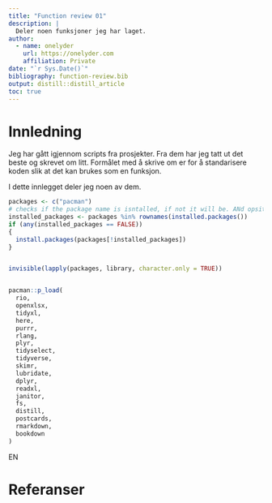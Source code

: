 ```yaml
---
title: "Function review 01"
description: |
  Deler noen funksjoner jeg har laget. 
author:
  - name: onelyder 
    url: https://onelyder.com
    affiliation: Private
date: "`r Sys.Date()`"
bibliography: function-review.bib
output: distill::distill_article
toc: true
---
```


# Innledning

Jeg har gått igjennom scripts fra prosjekter. Fra dem har jeg tatt ut det beste og skrevet om litt. Formålet med å skrive om er for å standarisere koden slik at det kan brukes som en funksjon. 

I dette innlegget deler jeg noen av dem. 

```r
packages <- c("pacman")
# checks if the package name is isntalled, if not it will be. ANd opsite. 
installed_packages <- packages %in% rownames(installed.packages())
if (any(installed_packages == FALSE))
{
  install.packages(packages[!installed_packages])
}


invisible(lapply(packages, library, character.only = TRUE))


pacman::p_load(
  rio,
  openxlsx,
  tidyxl,
  here,        
  purrr,
  rlang,
  plyr,
  tidyselect,
  tidyverse,
  skimr,
  lubridate,
  dplyr,
  readxl,
  janitor,
  fs,
  distill,
  postcards,
  rmarkdown,
  bookdown
)
```


EN

# Referanser



